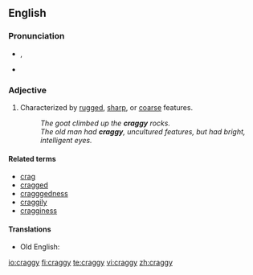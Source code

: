==English==

===Pronunciation===
* {{a|UK|US}} {{IPA|/kɹæɡi/}}, {{SAMPA|/kr{gi/}}
* {{audio|en-us-craggy.ogg|Audio (US)}}

===Adjective===
{{en-adj|cragg|ier}}

# Characterized by [[rugged]], [[sharp]], or [[coarse]] features.
#: ''The goat climbed up the '''craggy''' rocks.''
#: ''The old man had '''craggy''', uncultured features, but had bright, intelligent eyes.''

====Related terms====
* [[crag]]
* [[cragged]]
* [[cragggedness]]
* [[craggily]]
* [[cragginess]]

====Translations====
{{trans-top|characterized by rugged etc. features}}
* Old English: {{t|ang|scylfig|xs=Old English}}
{{trans-mid}}
{{trans-bottom}}

[[io:craggy]]
[[fi:craggy]]
[[te:craggy]]
[[vi:craggy]]
[[zh:craggy]]